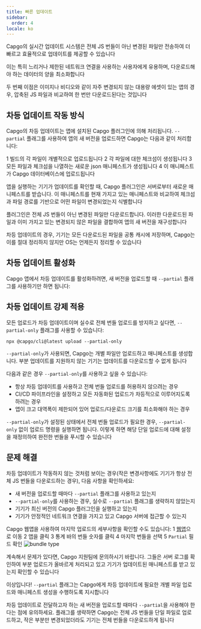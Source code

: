 ```yaml
---
title: 빠른 업데이트
sidebar:
  order: 4
locale: ko
---
```


Capgo의 실시간 업데이트 시스템은 전체 JS 번들이 아닌 변경된 파일만 전송하여 더 빠르고 효율적으로 업데이트를 제공할 수 있습니다

이는 특히 느리거나 제한된 네트워크 연결을 사용하는 사용자에게 유용하며, 다운로드해야 하는 데이터의 양을 최소화합니다

두 번째 이점은 이미지나 비디오와 같이 자주 변경되지 않는 대용량 에셋이 있는 앱의 경우, 압축된 JS 파일과 비교하여 한 번만 다운로드된다는 것입니다

## 차등 업데이트 작동 방식

Capgo의 차등 업데이트는 앱에 설치된 Capgo 플러그인에 의해 처리됩니다. `--partial` 플래그를 사용하여 앱의 새 버전을 업로드하면 Capgo는 다음과 같이 처리합니다:

1 빌드의 각 파일이 개별적으로 업로드됩니다
2 각 파일에 대한 체크섬이 생성됩니다
3 모든 파일과 체크섬을 나열하는 새로운 json 매니페스트가 생성됩니다
4 이 매니페스트가 Capgo 데이터베이스에 업로드됩니다

앱을 실행하는 기기가 업데이트를 확인할 때, Capgo 플러그인은 서버로부터 새로운 매니페스트를 받습니다. 이 매니페스트를 현재 가지고 있는 매니페스트와 비교하여 체크섬과 파일 경로를 기반으로 어떤 파일이 변경되었는지 식별합니다

플러그인은 전체 JS 번들이 아닌 변경된 파일만 다운로드합니다. 이러한 다운로드된 파일과 이미 가지고 있는 변경되지 않은 파일을 결합하여 앱의 새 버전을 재구성합니다

<Aside title="매니페스트">

차등 업데이트의 경우, 기기는 모든 다운로드된 파일을 공통 캐시에 저장하며, Capgo는 이를 절대 정리하지 않지만 OS는 언제든지 정리할 수 있습니다

</Aside>

## 차등 업데이트 활성화

Capgo 앱에서 차등 업데이트를 활성화하려면, 새 버전을 업로드할 때 `--partial` 플래그를 사용하기만 하면 됩니다:

## 차등 업데이트 강제 적용

모든 업로드가 차등 업데이트이며 실수로 전체 번들 업로드를 방지하고 싶다면, `--partial-only` 플래그를 사용할 수 있습니다:

```shell
npx @capgo/cli@latest upload --partial-only
```

`--partial-only`가 사용되면, Capgo는 개별 파일만 업로드하고 매니페스트를 생성합니다. 부분 업데이트를 지원하지 않는 기기는 업데이트를 다운로드할 수 없게 됩니다

다음과 같은 경우 `--partial-only`를 사용하고 싶을 수 있습니다:

- 항상 차등 업데이트를 사용하고 전체 번들 업로드를 허용하지 않으려는 경우
- CI/CD 파이프라인을 설정하고 모든 자동화된 업로드가 차등적으로 이루어지도록 하려는 경우
- 앱이 크고 대역폭이 제한되어 있어 업로드/다운로드 크기를 최소화해야 하는 경우

`--partial-only`가 설정된 상태에서 전체 번들 업로드가 필요한 경우, `--partial-only` 없이 업로드 명령을 실행하면 됩니다. 이렇게 하면 해당 단일 업로드에 대해 설정을 재정의하여 완전한 번들을 푸시할 수 있습니다

## 문제 해결

차등 업데이트가 작동하지 않는 것처럼 보이는 경우(작은 변경사항에도 기기가 항상 전체 JS 번들을 다운로드하는 경우), 다음 사항을 확인하세요:

- 새 버전을 업로드할 때마다 `--partial` 플래그를 사용하고 있는지
- `--partial-only`를 사용하는 경우, 실수로 `--partial` 플래그를 생략하지 않았는지
- 기기가 최신 버전의 Capgo 플러그인을 실행하고 있는지
- 기기가 안정적인 네트워크 연결을 가지고 있고 Capgo 서버에 접근할 수 있는지

Capgo 웹앱을 사용하여 마지막 업로드의 세부사항을 확인할 수도 있습니다:
<Steps>
1 [웹앱](https://appcapgoio)으로 이동
2 앱을 클릭
3 통계 바의 번들 숫자를 클릭
4 마지막 번들을 선택
5 `Partial` 필드 확인
  ![bundle type](/bundle_typewebp)
</Steps>

계속해서 문제가 있다면, Capgo 지원팀에 문의하시기 바랍니다. 그들은 서버 로그를 확인하여 부분 업로드가 올바르게 처리되고 있고 기기가 업데이트된 매니페스트를 받고 있는지 확인할 수 있습니다

이상입니다! `--partial` 플래그는 Capgo에게 차등 업데이트에 필요한 개별 파일 업로드와 매니페스트 생성을 수행하도록 지시합니다

차등 업데이트로 전달하고자 하는 새 버전을 업로드할 때마다 `--partial`을 사용해야 한다는 점에 유의하세요. 플래그를 생략하면 Capgo는 전체 JS 번들을 단일 파일로 업로드하고, 작은 부분만 변경되었더라도 기기는 전체 번들을 다운로드하게 됩니다